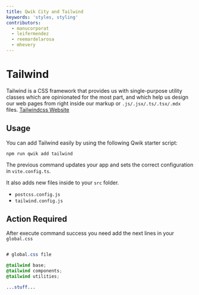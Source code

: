 ```yaml
---
title: Qwik City and Tailwind
keywords: 'styles, styling'
contributors:
  - manucorporat
  - leifermendez
  - reemardelarosa
  - mhevery
---
```


# Tailwind

Tailwind is a CSS framework that provides us with single-purpose utility classes which are
opinionated for the most part, and which help us design our web pages from right inside our
markup or `.js/.jsx/.ts/.tsx/.mdx` files. [Tailwindcss Website](https://tailwindcss.com/)

## Usage

You can add Tailwind easily by using the following Qwik starter script:

```shell
npm run qwik add tailwind
```

The previous command updates your app and sets the correct configuration in `vite.config.ts`.

It also adds new files inside to your `src` folder.

- `postcss.config.js`
- `tailwind.config.js`

## Action Required

After execute command success you need add the next lines
in your `global.css`

```css title="src/global.css"

# global.css file

@tailwind base;
@tailwind components;
@tailwind utilities;

...stuff...

```

